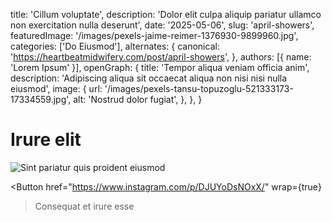   title: 'Cillum voluptate',
  description: 'Dolor elit culpa aliquip pariatur ullamco non exercitation nulla deserunt',
  date: '2025-05-06',
  slug: 'april-showers',
  featuredImage: '/images/pexels-jaime-reimer-1376930-9899960.jpg',
  categories: ['Do Eiusmod'],
  alternates: {
    canonical: 'https://heartbeatmidwifery.com/post/april-showers',
  },
  authors: [{ name: 'Lorem Ipsum' }],
  openGraph: {
    title: 'Tempor aliqua veniam officia anim',
    description: 'Adipiscing aliqua sit occaecat aliqua non nisi nisi nulla eiusmod',
    image: {
      url: '/images/pexels-tansu-topuzoglu-521333173-17334559.jpg',
      alt: 'Nostrud dolor fugiat',
    },
  },
}


# Irure elit

<Image
  src="/images/pexels-coldbeer-277046249-12950414.jpg"
  size="large"
  wrap={true}
  alt="Sint pariatur quis proident eiusmod"
/>

<Button
  href="https://www.instagram.com/p/DJUYoDsNOxX/"
  wrap={true}
>Consequat et irure esse</Button>
